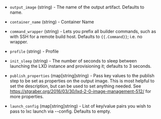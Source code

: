 <!-- Code generated from the comments of the Config struct in builder/lxd/config.go; DO NOT EDIT MANUALLY -->

- `output_image` (string) - The name of the output artifact. Defaults to
  name.

- `container_name` (string) - Container Name

- `command_wrapper` (string) - Lets you prefix all builder commands, such as
  with SSH for a remote build host. Defaults to `{{.Command}}`; i.e. no
  wrapper.

- `profile` (string) - Profile

- `init_sleep` (string) - The number of seconds to sleep between launching
  the LXD instance and provisioning it; defaults to 3 seconds.

- `publish_properties` (map[string]string) - Pass key values to the publish
  step to be set as properties on the output image. This is most helpful to
  set the description, but can be used to set anything needed. See
  https://stgraber.org/2016/03/30/lxd-2-0-image-management-512/
  for more properties.

- `launch_config` (map[string]string) - List of key/value pairs you wish to
  pass to lxc launch via --config. Defaults to empty.

